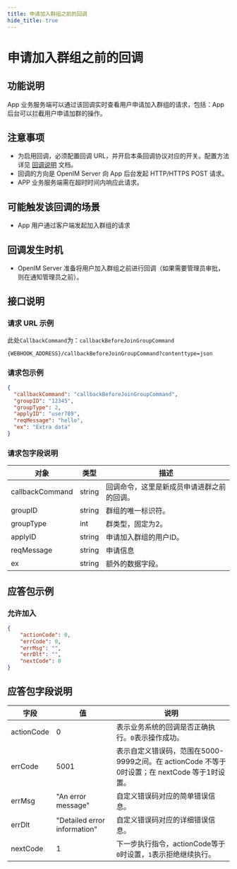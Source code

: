 ```yaml
---
title: 申请加入群组之前的回调
hide_title: true
---
```



# 申请加入群组之前的回调

## 功能说明
App 业务服务端可以通过该回调实时查看用户申请加入群组的请求，包括：App 后台可以拦截用户申请加群的操作。

## 注意事项
- 为启用回调，必须配置回调 URL，并开启本条回调协议对应的开关。配置方法详见 [回调说明](../introduction) 文档。
- 回调的方向是 OpenIM Server 向 App 后台发起 HTTP/HTTPS POST 请求。
- APP 业务服务端需在超时时间内响应此请求。


## 可能触发该回调的场景
- App 用户通过客户端发起加入群组的请求

## 回调发生时机
- OpenIM Server 准备将用户加入群组之前进行回调（如果需要管理员审批，则在通知管理员之前）。

## 接口说明

### 请求 URL 示例
此处`CallbackCommand`为：`callbackBeforeJoinGroupCommand`

```plaintext
{WEBHOOK_ADDRESS}/callbackBeforeJoinGroupCommand?contenttype=json
```

### 请求包示例
```json
{
  "callbackCommand": "callbackBeforeJoinGroupCommand",
  "groupID": "12345",
  "groupType": 2,
  "applyID": "user789",
  "reqMessage": "hello",
  "ex": "Extra data"
}
```


### 请求包字段说明

| 对象              | 类型     | 描述                    |
|-----------------|--------|-----------------------|
| callbackCommand | string | 回调命令，这里是新成员申请进群之前的回调。 |
| groupID | string | 群组的唯一标识符。 |
| groupType | int | 群类型，固定为2。 |
| applyID   | string | 申请加入群组的用户ID。        |
| reqMessage      | string | 申请信息                                   |
| ex              | string | 额外的数据字段。              |



## 应答包示例

### 允许加入

```json
{
    "actionCode": 0,
    "errCode": 0,
    "errMsg": "",
    "errDlt": "",
    "nextCode": 0
}

```

## 应答包字段说明

| 字段         | 值                           | 说明                                       |
|-------------|------------------------------|------------------------------------------|
| actionCode  | 0                            | 表示业务系统的回调是否正确执行。`0`表示操作成功。     |
| errCode     | 5001                        | 表示自定义错误码，范围在5000-9999之间。在 actionCode 不等于0时设置；在 nextCode 等于1时设置。|
| errMsg      | "An error message"           | 自定义错误码对应的简单错误信息。|
| errDlt      | "Detailed error information" | 自定义错误码对应的详细错误信息。|
| nextCode    | 1                            | 下一步执行指令，actionCode等于`0`时设置，`1`表示拒绝继续执行。|

